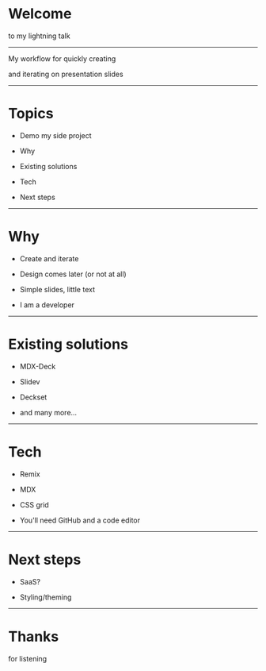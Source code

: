 # Welcome

to my lightning talk

---

My workflow for quickly creating

and iterating on presentation slides

---

# Topics

- Demo my side project

- Why

- Existing solutions

- Tech

- Next steps

---

# Why

- Create and iterate

- Design comes later (or not at all)

- Simple slides, little text

- I am a developer

---

# Existing solutions

- MDX-Deck

- Slidev

- Deckset

- and many more...

---

# Tech

- Remix

- MDX

- CSS grid

- You'll need GitHub and a code editor

---

# Next steps

- SaaS?

- Styling/theming

---


# Thanks

for listening

<Confetti width={3000} height={3000} />
